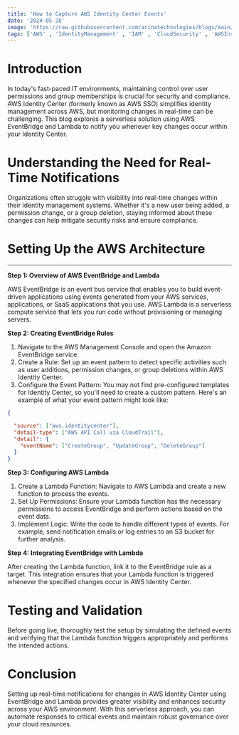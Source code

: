 ```yaml
---
title: 'How to Capture AWS Identity Center Events'
date: '2024-05-28'
image: 'https://raw.githubusercontent.com/arinatechnologies/blogs/main/images/identitycenter.webp'
tags: ['AWS' , 'IdentityManagement' , 'IAM' , 'CloudSecurity' , 'AWSInsights' , 'TechTalk' ]
---
```


# Introduction
In today's fast-paced IT environments, maintaining control over user permissions and group memberships is crucial for security and compliance. AWS Identity Center (formerly known as AWS SSO) simplifies identity management across AWS, but monitoring changes in real-time can be challenging. This blog explores a serverless solution using AWS EventBridge and Lambda to notify you whenever key changes occur within your Identity Center.

# Understanding the Need for Real-Time Notifications
Organizations often struggle with visibility into real-time changes within their identity management systems. Whether it's a new user being added, a permission change, or a group deletion, staying informed about these changes can help mitigate security risks and ensure compliance.

# Setting Up the AWS Architecture

---

**Step 1: Overview of AWS EventBridge and Lambda**

AWS EventBridge is an event bus service that enables you to build event-driven applications using events generated from your AWS services, applications, or SaaS applications that you use. AWS Lambda is a serverless compute service that lets you run code without provisioning or managing servers.

**Step 2: Creating EventBridge Rules**

1. Navigate to the AWS Management Console and open the Amazon EventBridge service.
2. Create a Rule: Set up an event pattern to detect specific activities such as user additions, permission changes, or group deletions within AWS Identity Center.
3. Configure the Event Pattern: You may not find pre-configured templates for Identity Center, so you'll need to create a custom pattern. Here's an example of what your event pattern might look like:

```json
{

  "source": ["aws.identitycenter"],
  "detail-type": ["AWS API Call via CloudTrail"],
  "detail": {
    "eventName": ["CreateGroup", "UpdateGroup", "DeleteGroup"]
  }
}
```
**Step 3: Configuring AWS Lambda**

1. Create a Lambda Function: Navigate to AWS Lambda and create a new function to process the events.
2. Set Up Permissions: Ensure your Lambda function has the necessary permissions to access EventBridge and perform actions based on the event data.
3. Implement Logic: Write the code to handle different types of events. For example, send notification emails or log entries to an S3 bucket for further analysis.

**Step 4: Integrating EventBridge with Lambda**

After creating the Lambda function, link it to the EventBridge rule as a target. This integration ensures that your Lambda function is triggered whenever the specified changes occur in AWS Identity Center.

# Testing and Validation
Before going live, thoroughly test the setup by simulating the defined events and verifying that the Lambda function triggers appropriately and performs the intended actions.

# Conclusion
Setting up real-time notifications for changes in AWS Identity Center using EventBridge and Lambda provides greater visibility and enhances security across your AWS environment. With this serverless approach, you can automate responses to critical events and maintain robust governance over your cloud resources.
